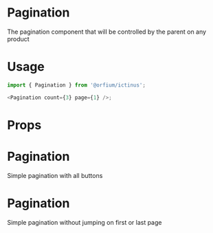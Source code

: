 
<Meta title="Design System/Pagination" component={Pagination} />

# Pagination

The pagination component that will be controlled by the parent on any product

# Usage

```js
import { Pagination } from '@orfium/ictinus';

<Pagination count={3} page={1} />;
```

# Props

<Props of={Pagination} />

# Pagination

Simple pagination with all buttons

<Preview>
  <Story name="Pagination">
    <Pagination count={3} page={1} />
  </Story>
</Preview>

# Pagination

Simple pagination without jumping on first or last page

<Preview>
  <Story name="Pagination without all buttons">
    <Pagination count={3} page={1} hideEnhancedPaginationButtons />
  </Story>
</Preview>
